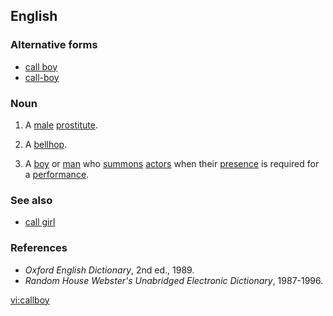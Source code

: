 ==English==

===Alternative forms===
* [[call boy]]
* [[call-boy]]

===Noun===
{{en-noun}}

# {{euphemism}} A [[male]] [[prostitute]].
# {{dated}} A [[bellhop]].
# {{theater}} A [[boy]] or [[man]] who [[summon]]s [[actor]]s when their [[presence]] is required for a [[performance]].

===See also===
* [[call girl]]

===References===
*''Oxford English Dictionary'', 2nd ed., 1989.
*''Random House Webster's Unabridged Electronic Dictionary'', 1987-1996.

[[vi:callboy]]